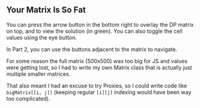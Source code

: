 ## Your Matrix Is So Fat

<Tutorial>
You can press the arrow button in the bottom right to overlay the DP matrix on top, and to view the solution (in green). You can also toggle the cell values using the eye button.

In Part 2, you can use the buttons adjacent to the matrix to navigate.
</Tutorial>

For some reason the full matrix (500x500) was too big for JS and values were getting lost, so I had to write my own Matrix class that is actually just multiple smaller matrices.

That also meant I had an excuse to try Proxies, so I could write code like `bigMatrix[[i, j]]` (keeping regular `[i][j]` indexing would have been way too complicated).